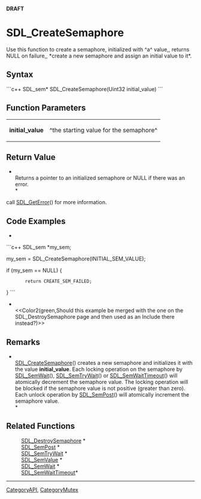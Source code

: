 <!-- pragma section-numbers off -->
<!-- pragma disable-camelcase -->
'''DRAFT'''

= SDL_CreateSemaphore =
Use this function to create a semaphore, initialized with ^a^ value,, returns NULL on failure,,  *create a new semaphore and assign an initial value to it*.


== Syntax ==
```c++
SDL_sem* SDL_CreateSemaphore(Uint32 initial_value)
```

== Function Parameters ==
{|
|'''initial_value'''
|^the starting value for the semaphore^
|}

== Return Value ==
*<br/>Returns a pointer to an initialized semaphore or NULL if there was an error.<br/>*

; call [[SDL_GetError]]() for more information.

== Code Examples ==
*
```c++
SDL_sem *my_sem;

my_sem = SDL_CreateSemaphore(INITIAL_SEM_VALUE);

if (my_sem == NULL) {
        return CREATE_SEM_FAILED;
}
```
*<br/><<Color2(green,Should this example be merged with the one on the SDL_DestroySemaphore page and then used as an Include there instead?)>>

== Remarks ==
*<br/>[[SDL_CreateSemaphore]]() creates a new semaphore and initializes it with the value '''initial_value'''. Each locking operation on the semaphore by [[SDL_SemWait]](), [[SDL_SemTryWait]]() or [[SDL_SemWaitTimeout]]() will atomically decrement the semaphore value. The locking operation will be blocked if the semaphore value is not positive (greater than zero). Each unlock operation by [[SDL_SemPost]]() will atomically increment the semaphore value. <br/>*

== Related Functions ==
:[[SDL_DestroySemaphore]] *
:[[SDL_SemPost]] *
:[[SDL_SemTryWait]] *
:[[SDL_SemValue]] *
:[[SDL_SemWait]] *
:[[SDL_SemWaitTimeout]]*

----
[[CategoryAPI]], [[CategoryMutex]]
